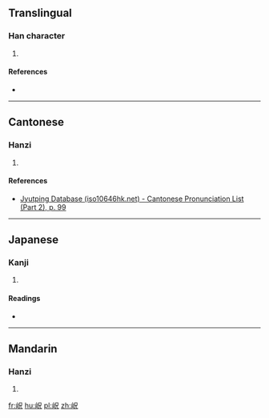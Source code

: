 ==Translingual==

===Han character===
{{Han char|rn=46|rad=山|as=05|sn=8|four=|canj=山口竹山 (URHU)|ids=⿰[[山]][[兄]]}}

# {{defn|Han|sort=山05}}

====References====
* {{Han ref|kx=0309.300|dkj=07999|hdz=10767.050|uh=5CB2|ud=23730}}

----

==Cantonese==

===Hanzi===
{{yue-hanzi|jyut=[[fong3]]|y=fong3}}

# {{defn|lang=yue|sort=山05}}

====References====
* [http://www.iso10646hk.net/jp/document/download.jsp Jyutping Database (iso10646hk.net) - Cantonese Pronunciation List (Part 2), p. 99]

----

==Japanese==

===Kanji===
{{ja-kanji|grade=|rs=山05}}

# {{defn|lang=ja|sort=山05}}

====Readings====
* {{ja-readings|on=[[こう]] (kō), [[きょう]] (kyō)|kun=}}

----

==Mandarin==

===Hanzi===
{{cmn-hanzi|pin=[[kuàng]] ([[kuang4]])|wg=k'uang<sup>4</sup>}}

# {{defn|lang=cmn|sort=山05}}

[[fr:岲]]
[[hu:岲]]
[[pl:岲]]
[[zh:岲]]